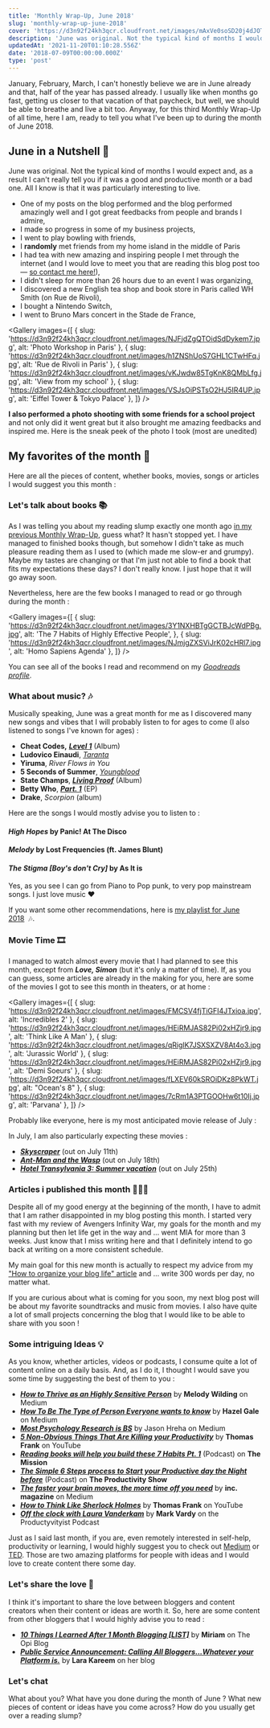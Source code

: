 ```yaml
---
title: 'Monthly Wrap-Up, June 2018'
slug: 'monthly-wrap-up-june-2018'
cover: 'https://d3n92f24kh3qcr.cloudfront.net/images/mAxVe0soSD20j4dJOTBh.jpg'
description: 'June was original. Not the typical kind of months I would expect.'
updatedAt: '2021-11-20T01:10:28.556Z'
date: '2018-07-09T00:00:00.000Z'
type: 'post'
---
```


January, February, March, I can't honestly believe we are in June already and that, half of the year has passed already. I usually like when months go fast, getting us closer to that vacation of that paycheck, but well, we should be able to breathe and live a bit too. Anyway, for this third Monthly Wrap-Up of all time, here I am, ready to tell you what I've been up to during the month of June 2018.

## June in a Nutshell 🐚

June was original. Not the typical kind of months I would expect and, as a result I can't really tell you if it was a good and productive month or a bad one. All I know is that it was particularly interesting to live.

-   One of my posts on the blog performed and the blog performed amazingly well and I got great feedbacks from people and brands I admire,
-   I made so progress in some of my business projects,
-   I went to play bowling with friends,
-   I **randomly** met friends from my home island in the middle of Paris
-   I had tea with new amazing and inspiring people I met through the internet (and I would love to meet you that are reading this blog post too — [so contact me here!](https://mathcrln.com/contact/)),
-   I didn't sleep for more than 26 hours due to an event I was organizing,
-   I discovered a new English tea shop and book store in Paris called WH Smith (on Rue de Rivoli),
-   I bought a Nintendo Switch,
-   I went to Bruno Mars concert in the Stade de France,

<Gallery
	images={[
		{ slug: 'https://d3n92f24kh3qcr.cloudfront.net/images/NJFjdZgQTOidSdDykem7.jpg', alt: 'Photo Workshop in Paris' },
		{ slug: 'https://d3n92f24kh3qcr.cloudfront.net/images/h1ZNShUoS7GHL1CTwHFq.jpg', alt: 'Rue de Rivoli in Paris' },
		{ slug: 'https://d3n92f24kh3qcr.cloudfront.net/images/vKJwdw85TgKnK8QMbLfg.jpg', alt: 'View from my school' },
		{ slug: 'https://d3n92f24kh3qcr.cloudfront.net/images/VSJsOiPSTsO2HJ5IR4UP.jpg', alt: 'Eiffel Tower & Tokyo Palace' },
	]}
/>

**I also performed a photo shooting with some friends for a school project** and not only did it went great but it also brought me amazing feedbacks and inspired me. Here is the sneak peek of the photo I took (most are unedited)

## My favorites of the month 🌟

Here are all the pieces of content, whether books, movies, songs or articles I would suggest you this month :

### Let's talk about books 📚

As I was telling you about my reading slump exactly one month ago [in my previous Monthly Wrap-Up](/blog/monthly-wrap-up-may-2018/), guess what? It hasn't stopped yet. I have managed to finished books though, but somehow I didn't take as much pleasure reading them as I used to (which made me slow-er and grumpy). Maybe my tastes are changing or that I'm just not able to find a book that fits my expectations these days? I don't really know. I just hope that it will go away soon.

Nevertheless, here are the few books I managed to read or go through during the month :

<Gallery
	images={[
		{
			slug: 'https://d3n92f24kh3qcr.cloudfront.net/images/3Y1NXHBTgGCTBJcWdPBg.jpg',
			alt: 'The 7 Habits of Highly Effective People',
		},
		{ slug: 'https://d3n92f24kh3qcr.cloudfront.net/images/NJmjgZXSViJrK02cHRl7.jpg', alt: 'Homo Sapiens Agenda' },
	]}
/>

You can see all of the books I read and recommend on my _[Goodreads profile](https://www.goodreads.com/user/show/38439849-mathcrln)_.

### What about music? 🎶

Musically speaking, June was a great month for me as I discovered many new songs and vibes that I will probably listen to for ages to come (I also listened to songs I've known for ages) :

-   **Cheat Codes,** **_[Level 1](https://open.spotify.com/album/35zGHE4j9ABvh5LI0z2wuP?si=ld9AmeC_SF6IhbwttnY4Mg)_** (Album)
-   **Ludovico Einaudi**, _[Taranta](https://open.spotify.com/track/67pvvmrcq9PLflKJTgZv6U?si=Xc6F8gzwTDuzeRF2l0nmqw)_
-   **Yiruma**, _River Flows in You_
-   **5 Seconds of Summer**, [_Youngblood_](https://www.youtube.com/watch?v=Jqs5EaAaueA)
-   **State Champs**, **_[Living Proof](https://open.spotify.com/album/1Qb73C8hC76e3R8udyit5I?si=qY0W-zjGReGCT65tlp9DyA)_** (Album)
-   **Betty Who**, [**_Part. 1_**](https://open.spotify.com/album/19GamUBcGLTBx9n7OjqGcw?si=2icNJTr7Q1623v-9Aa74gw) (EP)
-   **Drake**, _Scorpion_ (album)

Here are the songs I would mostly advise you to listen to :

#### _High Hopes_ by Panic! At The Disco

<YouTubePlayer id='CFDi-x5e3OI' />

#### _Melody_ by Lost Frequencies (ft. James Blunt)

<YouTubePlayer id='4t6rQDxJwno' />

#### *The Stigma \[Boy's don't Cry\]* by As It is

<YouTubePlayer id='SxV1Jwg9xCk' />

Yes, as you see I can go from Piano to Pop punk, to very pop mainstream songs. I just love music ❤️

If you want some other recommendations, here is [my playlist for June 2018](https://open.spotify.com/user/mathljp97/playlist/7iayhnsCOzVU4OJWI4N0rQ?si=ILszcmXcQcuhJDa2hYacLQ)  🎶.

### Movie Time 🎞

I managed to watch almost every movie that I had planned to see this month, except from _**Love, Simon**_ (but it's only a matter of time). If, as you can guess, some articles are already in the making for you, here are some of the movies I got to see this month in theaters, or at home :

<Gallery
	images={[
		{ slug: 'https://d3n92f24kh3qcr.cloudfront.net/images/FMCSV4fjTiGFI4JTxioa.jpg', alt: 'Incredibles 2' },
		{ slug: 'https://d3n92f24kh3qcr.cloudfront.net/images/HEiRMJAS82Pi02xHZjr9.jpg', alt: 'Think Like A Man' },
		{ slug: 'https://d3n92f24kh3qcr.cloudfront.net/images/qRiglK7JSXSXZV8At4o3.jpg', alt: 'Jurassic World' },
		{ slug: 'https://d3n92f24kh3qcr.cloudfront.net/images/HEiRMJAS82Pi02xHZjr9.jpg', alt: 'Demi Soeurs' },
		{ slug: 'https://d3n92f24kh3qcr.cloudfront.net/images/fLXEV60kSROiDKz8PkWT.jpg', alt: "Ocean's 8" },
		{ slug: 'https://d3n92f24kh3qcr.cloudfront.net/images/7cRm1A3PTGOOHw6t10Ij.jpg', alt: 'Parvana' },
	]}
/>

Probably like everyone, here is my most anticipated movie release of July :

<YouTubePlayer id='i5qOzqD9Rms' />

In July, I am also particularly expecting these movies :

-   **_[Skyscraper](https://www.youtube.com/watch?v=t9QePUT-Yt8)_** (out on July 11th)
-   _**[Ant-Man and the Wasp](https://www.youtube.com/watch?v=UUkn-enk2RU)**_ (out on July 18th)
-   _**[Hotel Transylvania 3: Summer vacation](https://www.youtube.com/watch?v=Ku52zNnft8k)**_ (out on July 25th)

### Articles i published this month 👨🏾‍💻

Despite all of my good energy at the beginning of the month, I have to admit that I am rather disappointed in my blog posting this month. I started very fast with my review of Avengers Infinity War, my goals for the month and my planning but then let life get in the way and ... went MIA for more than 3 weeks. Just know that I miss writing here and that I definitely intend to go back at writing on a more consistent schedule.

My main goal for this new month is actually to respect my advice from my ["How to organize your blog life" article](/blog/organize-your-blog-life/) and ... write 300 words per day, no matter what.

If you are curious about what is coming for you soon, my next blog post will be about my favorite soundtracks and music from movies. I also have quite a lot of small projects concerning the blog that I would like to be able to share with you soon !

### Some intriguing Ideas 💡

As you know, whether articles, videos or podcasts, I consume quite a lot of content online on a daily basis. And, as I do it, I thought I would save you some time by suggesting the best of them to you :

-   **_[How to Thrive as an Highly Sensitive Person](https://medium.com/@melodywilding/how-to-thrive-as-a-highly-sensitive-person-7e2201b7919d?source=linkShare-35aa5c4b771a-1527658952)_** by **Melody Wilding** on Medium
-   **_[How To Be The Type of Person Everyone wants to know](https://medium.com/@HazelGale/how-to-be-the-type-of-person-everyone-wants-to-know-b7e996313c39?source=linkShare-35aa5c4b771a-1527660115)_** by **Hazel Gale** on Medium
-   **_[Most Psychology Research is BS](https://medium.com/@jhreha/most-psychology-research-is-bs-73d4793b4dc6?source=linkShare-35aa5c4b771a-1527660920)_** by Jason Hreha on Medium
-   **_[5 Non-Obvious Things That Are Killing your Productivity](https://www.youtube.com/watch?v=e2h2bPQ4rNU)_** by **Thomas Frank** on YouTube
-   **_[Reading books will help you build these 7 Habits Pt. 1](http://pca.st/episode/e11aaf7d-aabe-43fa-b39b-afd904dee69d)_** (Podcast) on **The Mission**
-   **_[The Simple 6 Steps process to Start your Productive day the Night before](http://pca.st/episode/253cabe5-bf0a-4e8d-93cc-52821677a679)_** (Podcast) on **The Productivity Show**
-   **_[The faster your brain moves, the more time off you need](https://medium.com/@incmagazine/the-faster-your-brain-moves-the-more-time-off-you-need-f31fab2425cd?source=linkShare-35aa5c4b771a-1528056088)_** by **inc. magazine** on Medium
-   [**_How to Think Like Sherlock Holmes_**](https://www.youtube.com/watch?v=XayG1qkZg9E) by **Thomas Frank** on YouTube
-   [**_Off the clock with Laura Vanderkam_**](https://pca.st/episode/2faa4e2a-de41-4b81-bfa2-e214b0154e9a) by **Mark Vardy** on the Productyvityist Podcast

Just as I said last month, if you are, even remotely interested in self-help, productivity or learning, I would highly suggest you to check out [Medium](https://medium.com) or [TED](https://ted.com). Those are two amazing platforms for people with ideas and I would love to create content there some day.

### Let's share the love 💛

I think it's important to share the love between bloggers and content creators when their content or ideas are worth it. So, here are some content from other bloggers that I would highly advise you to read :

-   **_[10 Things I Learned After 1 Month Blogging \[LIST\]](http://theopiblog.com/lessons-learned-after-1-month-blogging-list/)_** by **Miriam** on The Opi Blog
-   **_[Public Service Announcement: Calling All Bloggers…Whatever your Platform is.](https://larakareem.blog/2018/06/16/public-service-announcement-calling-all-bloggers-whatever-your-platform-is/)_** by **Lara Kareem** on her blog

### Let's chat

What about you? What have you done during the month of June ? What new pieces of content or ideas have you come across? How do you usually get over a reading slump?
